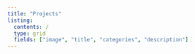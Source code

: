 ```yaml
---
title: "Projects"
listing:
  contents: /
  type: grid
  fields: ["image", "title", "categories", "description"]
---
```


